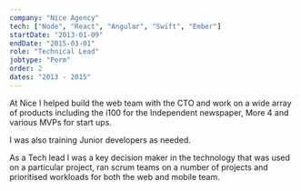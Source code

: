 ```yaml
---
company: "Nice Agency"
tech: ["Node", "React", "Angular", "Swift", "Ember"]
startDate: "2013-01-09"
endDate: "2015-03-01"
role: "Technical Lead"
jobtype: "Perm"
order: 2
dates: "2013 - 2015"
---
```


At Nice I helped build the web team with the CTO and work on a wide array of products including the i100 for the Independent newspaper, More 4 and various MVPs for start ups.

I was also training Junior developers as needed.

As a Tech lead I was a key decision maker in the technology that was used on a particular project, ran scrum teams on a number of projects and prioritised workloads for both the web and mobile team.
